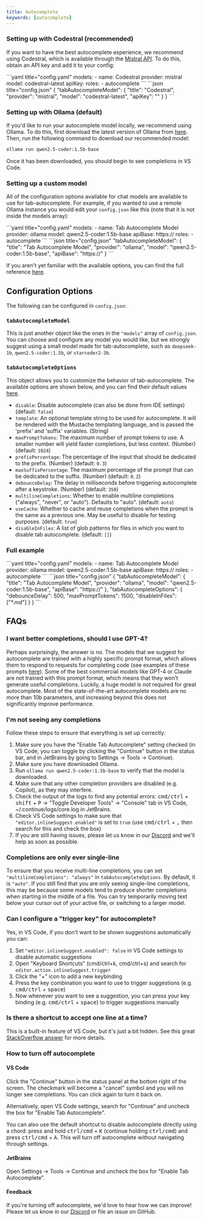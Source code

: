 ```yaml
---
title: Autocomplete
keywords: [autocomplete]
---
```



### Setting up with Codestral (recommended)

If you want to have the best autocomplete experience, we recommend using Codestral, which is available through the [Mistral API](https://console.mistral.ai/). To do this, obtain an API key and add it to your config:

<Tabs groupId="config-example">
  <TabItem value="yaml" label="YAML">
  ```yaml title="config.yaml"
  models:
    - name: Codestral
      provider: mistral
      model: codestral-latest
      apiKey: <YOUR_CODESTRAL_API_KEY>
      roles:
        - autocomplete
  ```
  </TabItem>
  <TabItem value="json" label="JSON">
  ```json title="config.json"
  {
    "tabAutocompleteModel": {
      "title": "Codestral",
      "provider": "mistral", 
      "model": "codestral-latest",
      "apiKey": "<YOUR_CODESTRAL_API_KEY>"
    }
  }
  ```
  </TabItem>
</Tabs>

### Setting up with Ollama (default)

If you'd like to run your autocomplete model locally, we recommend using Ollama. To do this, first download the latest version of Ollama from [here](https://ollama.ai). Then, run the following command to download our recommended model:

```bash
ollama run qwen2.5-coder:1.5b-base
```

Once it has been downloaded, you should begin to see completions in VS Code.

### Setting up a custom model

All of the configuration options available for chat models are available to use for tab-autocomplete. For example, if you wanted to use a remote Ollama instance you would edit your `config.json` like this (note that it is not inside the models array):

<Tabs groupId="config-example">
  <TabItem value="yaml" label="YAML">
  ```yaml title="config.yaml"
  models:
    - name: Tab Autocomplete Model
      provider: ollama
      model: qwen2.5-coder:1.5b-base
      apiBase: https://<my endpoint>
      roles:
        - autocomplete
  ```
  </TabItem>
  <TabItem value="json" label="JSON">
  ```json title="config.json"
    "tabAutocompleteModel": {
      "title": "Tab Autocomplete Model",
      "provider": "ollama", 
      "model": "qwen2.5-coder:1.5b-base",
      "apiBase": "https://<my endpoint>"
    }
  ```
  </TabItem>
</Tabs>

If you aren't yet familiar with the available options, you can find the full reference [here](./configuration.md).

## Configuration Options

The following can be configured in `config.json`:

### `tabAutocompleteModel`

This is just another object like the ones in the `"models"` array of `config.json`. You can choose and configure any model you would like, but we strongly suggest using a small model made for tab-autocomplete, such as `deepseek-1b`, `qwen2.5-coder:1.5b`, or `starcoder2-3b`.

### `tabAutocompleteOptions`

This object allows you to customize the behavior of tab-autocomplete. The available options are shown below, and you can find their default values [here](https://github.com/continuedev/continue/blob/fbeb2e4fe15d4b434a30a136f74b672485c852d9/core/util/parameters.ts).

- `disable`: Disable autocomplete (can also be done from IDE settings) (default: `false`)
- `template`: An optional template string to be used for autocomplete. It will be rendered with the Mustache templating language, and is passed the 'prefix' and 'suffix' variables. (String)
- `maxPromptTokens`: The maximum number of prompt tokens to use. A smaller number will yield faster completions, but less context. (Number) (default: `1024`)
- `prefixPercentage`: The percentage of the input that should be dedicated to the prefix. (Number) (default: `0.3`)
- `maxSuffixPercentage`: The maximum percentage of the prompt that can be dedicated to the suffix. (Number) (default: `0.2`)
- `debounceDelay`: The delay in milliseconds before triggering autocomplete after a keystroke. (Number) (default: `350`)
- `multilineCompletions`: Whether to enable multiline completions ("always", "never", or "auto"). Defaults to "auto". (default: `auto`)
- `useCache`: Whether to cache and reuse completions when the prompt is the same as a previous one. May be useful to disable for testing purposes. (default: `true`)
- `disableInFiles`: A list of glob patterns for files in which you want to disable tab autocomplete. (default: `[]`)

### Full example

<Tabs groupId="config-example">
  <TabItem value="yaml" label="YAML">
  ```yaml title="config.yaml"
  models:
    - name: Tab Autocomplete Model
      provider: ollama
      model: qwen2.5-coder:1.5b-base
      apiBase: https://<my endpoint>
      roles:
        - autocomplete
  ```
  </TabItem>
  <TabItem value="json" label="JSON">
  ```json title="config.json"
  {
    "tabAutocompleteModel": {
      "title": "Tab Autocomplete Model",
      "provider": "ollama",
      "model": "qwen2.5-coder:1.5b-base",
      "apiBase": "https://<my endpoint>"
    },
    "tabAutocompleteOptions": {
      "debounceDelay": 500,
      "maxPromptTokens": 1500,
      "disableInFiles": ["*.md"]
    }
  }
  ```
  </TabItem>  
</Tabs>

## FAQs

### I want better completions, should I use GPT-4?

Perhaps surprisingly, the answer is no. The models that we suggest for autocomplete are trained with a highly specific prompt format, which allows them to respond to requests for completing code (see examples of these prompts [here](https://github.com/continuedev/continue/blob/main/core/autocomplete/templating/AutocompleteTemplate.ts)). Some of the best commercial models like GPT-4 or Claude are not trained with this prompt format, which means that they won't generate useful completions. Luckily, a huge model is not required for great autocomplete. Most of the state-of-the-art autocomplete models are no more than 10b parameters, and increasing beyond this does not significantly improve performance.

### I'm not seeing any completions

Follow these steps to ensure that everything is set up correctly:

1. Make sure you have the "Enable Tab Autocomplete" setting checked (in VS Code, you can toggle by clicking the "Continue" button in the status bar, and in JetBrains by going to Settings -> Tools -> Continue).
2. Make sure you have downloaded Ollama.
3. Run `ollama run qwen2.5-coder:1.5b-base` to verify that the model is downloaded.
4. Make sure that any other completion providers are disabled (e.g. Copilot), as they may interfere.
5. Check the output of the logs to find any potential errors: <kbd>cmd/ctrl</kbd> + <kbd>shift</kbd> + <kbd>P</kbd> -> "Toggle Developer Tools" -> "Console" tab in VS Code, ~/.continue/logs/core.log in JetBrains.
6. Check VS Code settings to make sure that `"editor.inlineSuggest.enabled"` is set to `true` (use <kbd>cmd/ctrl</kbd> + <kbd>,</kbd> then search for this and check the box)
7. If you are still having issues, please let us know in our [Discord](https://discord.gg/vapESyrFmJ) and we'll help as soon as possible.

### Completions are only ever single-line

To ensure that you receive multi-line completions, you can set `"multilineCompletions": "always"` in `tabAutocompleteOptions`. By default, it is `"auto"`. If you still find that you are only seeing single-line completions, this may be because some models tend to produce shorter completions when starting in the middle of a file. You can try temporarily moving text below your cursor out of your active file, or switching to a larger model.

### Can I configure a "trigger key" for autocomplete?

Yes, in VS Code, if you don't want to be shown suggestions automatically you can:

1. Set `"editor.inlineSuggest.enabled": false` in VS Code settings to disable automatic suggestions
2. Open "Keyboard Shortcuts" (cmd/ctrl+k, cmd/ctrl+s) and search for `editor.action.inlineSuggest.trigger`
3. Click the "+" icon to add a new keybinding
4. Press the key combination you want to use to trigger suggestions (e.g. <kbd>cmd/ctrl</kbd> + <kbd>space</kbd>)
5. Now whenever you want to see a suggestion, you can press your key binding (e.g. <kbd>cmd/ctrl</kbd> + <kbd>space</kbd>) to trigger suggestions manually

### Is there a shortcut to accept one line at a time?

This is a built-in feature of VS Code, but it's just a bit hidden. See this great [StackOverflow answer](https://stackoverflow.com/questions/72228174/accept-line-by-line-from-autocompletion/78001122#78001122) for more details.

### How to turn off autocomplete

#### VS Code

Click the "Continue" button in the status panel at the bottom right of the screen. The checkmark will become a "cancel" symbol and you will no longer see completions. You can click again to turn it back on.

Alternatively, open VS Code settings, search for "Continue" and uncheck the box for "Enable Tab Autocomplete".

You can also use the default shortcut to disable autocomplete directly using a chord: press and hold <kbd>ctrl/cmd</kbd> + <kbd>K</kbd> (continue holding <kbd>ctrl/cmd</kbd>) and press <kbd>ctrl/cmd</kbd> + <kbd>A</kbd>. This will turn off autocomplete without navigating through settings.

#### JetBrains

Open Settings -> Tools -> Continue and uncheck the box for "Enable Tab Autocomplete".

#### Feedback

If you're turning off autocomplete, we'd love to hear how we can improve! Please let us know in our [Discord](https://discord.gg/vapESyrFmJ) or file an issue on GitHub.
